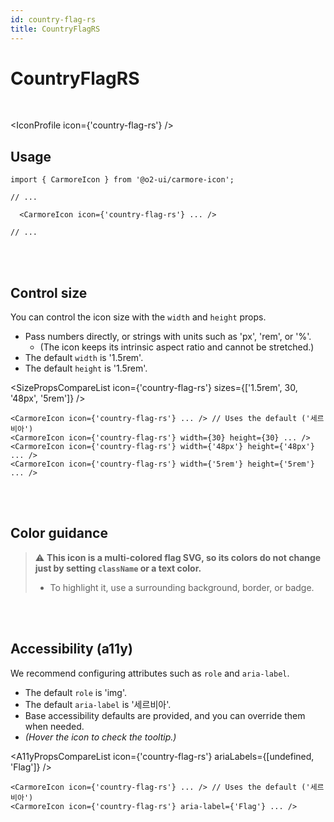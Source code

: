 ```yaml
---
id: country-flag-rs
title: CountryFlagRS
---
```




# CountryFlagRS

<br />

<IconProfile icon={'country-flag-rs'} />

## Usage

```tsx
import { CarmoreIcon } from '@o2-ui/carmore-icon';

// ...

  <CarmoreIcon icon={'country-flag-rs'} ... />

// ...
```

<br />
<br />

## Control size

You can control the icon size with the `width` and `height` props.

- Pass numbers directly, or strings with units such as 'px', 'rem', or '%'.
  - (The icon keeps its intrinsic aspect ratio and cannot be stretched.)
- The default `width` is '1.5rem'.
- The default `height` is '1.5rem'.

<SizePropsCompareList icon={'country-flag-rs'} sizes={['1.5rem', 30, '48px', '5rem']} />

```tsx
<CarmoreIcon icon={'country-flag-rs'} ... /> // Uses the default ('세르비아')
<CarmoreIcon icon={'country-flag-rs'} width={30} height={30} ... />
<CarmoreIcon icon={'country-flag-rs'} width={'48px'} height={'48px'} ... />
<CarmoreIcon icon={'country-flag-rs'} width={'5rem'} height={'5rem'} ... />
```

<br />
<br />

## Color guidance

> ⚠️ <b>This icon is a multi-colored flag SVG, so its colors do not change just by setting `className` or a text color.</b>
>
> - To highlight it, use a surrounding background, border, or badge.

<br />
<br />

## Accessibility (a11y)

We recommend configuring attributes such as `role` and `aria-label`.

- The default `role` is 'img'.
- The default `aria-label` is '세르비아'.
- Base accessibility defaults are provided, and you can override them when needed.
- _(Hover the icon to check the tooltip.)_

<A11yPropsCompareList icon={'country-flag-rs'} ariaLabels={[undefined, 'Flag']} />

```tsx
<CarmoreIcon icon={'country-flag-rs'} ... /> // Uses the default ('세르비아')
<CarmoreIcon icon={'country-flag-rs'} aria-label={'Flag'} ... />
```
